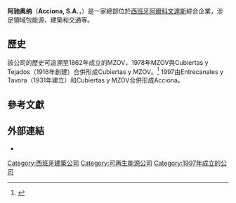 {{Infobox company
|  company_name   = Acciona, S.A.
|  company_type   = [[S.A._(公司)|Sociedad Anónima]]
|  traded_as      = {{BMAD|ES0125220311|ANA}}
|  foundation     = 1997
|  location       = [[西班牙|西班牙]]，[[馬德里|馬德里]]
|  key_people     = José Manuel Entrecanales <small>（董事長兼CEO）</small>
|  revenue        = €70.16 億<small>（2012）</small><ref name=prelims>{{cite web |title=Preliminary Results 2012 |url=http://www.acciona.com/news/acciona-net-profit-falls-63-to-189-million-euros-in-fy2012 |publisher=Acciona |accessdate=31 March 2013 |archive-date=2019-06-29 |archive-url=https://web.archive.org/web/20190629203028/https://www.acciona.com/news/acciona-net-profit-falls-63-to-189-million-euros-in-fy2012/ |dead-url=no }}</ref>
|  operating_income = €6.46 億<small>（2012）</small><ref name=prelims/>
|  net_income     = €1.89 億<small>（2012）</small><ref name=prelims/>
|  assets         =
|  equity         =
|  num_employees  = 31,690 <small>（2010年平均）</small><ref name="AR2010">{{cite web |title=Annual Report 2010 |url=http://annualreport2010.acciona.com/media/182257/consolidated_financial.pdf |publisher=Acciona |accessdate=18 November 2011 |deadurl=yes |archiveurl=https://web.archive.org/web/20120404015549/http://annualreport2010.acciona.com/media/182257/consolidated_financial.pdf |archivedate=2012年4月4日 }}</ref>
|  type = [[綜合企業|綜合企業]]
|  products       = [[基礎設施|基礎設施]]和[[可再生能源|可再生能源]]、[[海水淡化|海水淡化]]、地產、後勤、交通服務、[[建築環境|建築環境]]服務
|subsid          = [[Acciona_Energy|Acciona Energy]]
|homepage       = [http://www.acciona.com/ www.acciona.com]
|  intl           = yes
}}
'''阿驰奥纳'''（'''Acciona, S.A.'''，{{IPA-es|akˈθjona}}）是一家總部位於[[西班牙|西班牙]][[阿爾科文達斯|阿爾科文達斯]]綜合企業，涉足領域包能源、建築和交通等。

== 歷史==
該公司的歷史可追溯至1862年成立的MZOV，1978年MZOV與Cubiertas y Tejados（1916年創建）合併形成Cubiertas y MZOV。<ref>{{cite web |url=http://www.acciona.com/secciones/0002040308/Es/pres_investors.pdf |title=Acciona Investor presentation |format=PDF |accessdate=2 December 2011 |deadurl=yes |archiveurl=https://web.archive.org/web/20111003154925/http://www.acciona.com/secciones/0002040308/Es/pres_investors.pdf |archivedate=2011-10-03}}</ref> 1997由Entrecanales y Tavora（1931年建立）和Cubiertas y MZOV合併形成Acciona。

== 參考文獻==
{{reflist|colwidth=30em}}

== 外部連結 ==
* {{Official website|http://www.acciona.es/}}

{{IBEX-35 companies}}
[[Category:西班牙建築公司|Category:西班牙建築公司]]
[[Category:可再生能源公司|Category:可再生能源公司]]
[[Category:1997年成立的公司|Category:1997年成立的公司]]